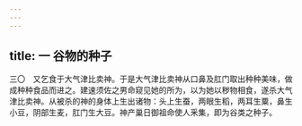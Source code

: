 ```yaml
---
---
---
```

title: 一 谷物的种子
---




三〇　又乞食于大气津比卖神。于是大气津比卖神从口鼻及肛门取出种种美味，做成种种食品而进之。建速须佐之男命窥见她的所为，以为她以秽物相食，遂杀大气津比卖神。从被杀的神的身体上生出诸物：头上生蚕，两眼生稻，两耳生粟，鼻生小豆，阴部生麦，肛门生大豆。神产巢日御祖命使人釆集，即为谷类之种子。